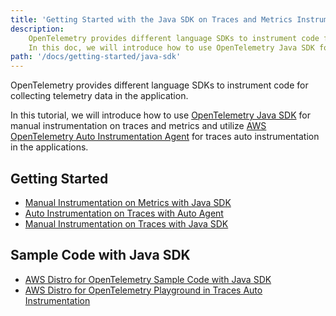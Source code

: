 ```yaml
---
title: 'Getting Started with the Java SDK on Traces and Metrics Instrumentation'
description:
    OpenTelemetry provides different language SDKs to instrument code for collecting telemetry data in the application.
    In this doc, we will introduce how to use OpenTelemetry Java SDK for traces and metrics instrumentation in the application...
path: '/docs/getting-started/java-sdk'
---
```



OpenTelemetry provides different language SDKs to instrument code for collecting telemetry data in the application.

In this tutorial, we will introduce how to use [OpenTelemetry Java SDK](https://github.com/open-telemetry/opentelemetry-java) for manual instrumentation on traces and metrics and utilize [AWS OpenTelemetry Auto Instrumentation Agent](https://github.com/aws-observability/aws-otel-java-instrumentation) for traces auto instrumentation in the applications.

<SectionSeparator />

## Getting Started

* [Manual Instrumentation on Metrics with Java SDK](/docs/getting-started/java-sdk/metric-manual-instr)
* [Auto Instrumentation on Traces with Auto Agent](/docs/getting-started/java-sdk/trace-auto-instr)
* [Manual Instrumentation on Traces with Java SDK](/docs/getting-started/java-sdk/trace-manual-instr)


## Sample Code with Java SDK
* [AWS Distro for OpenTelemetry Sample Code with Java SDK](https://github.com/aws-observability/aws-otel-test-framework/tree/terraform/sample-apps/spark)
* [AWS Distro for OpenTelemetry Playground in Traces Auto Instrumentation](https://github.com/aws-observability/aws-otel-playground)
